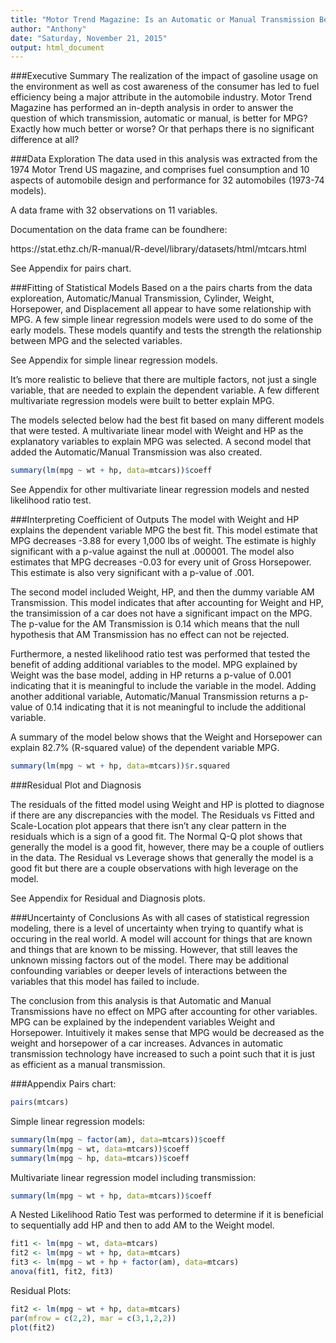 ```yaml
---
title: "Motor Trend Magazine: Is an Automatic or Manual Transmission Better for MPG?"
author: "Anthony"
date: "Saturday, November 21, 2015"
output: html_document
---
```


###Executive Summary
The realization of the impact of gasoline usage on the environment as well as cost awareness of the consumer has led to fuel efficiency being a major attribute in the automobile industry. Motor Trend Magazine has performed an in-depth analysis in order to answer the question of which transmission, automatic or manual, is better for MPG? Exactly how much better or worse? Or that perhaps there is no significant difference at all?

###Data Exploration
The data used in this analysis was extracted from the 1974 Motor Trend US magazine, and comprises fuel consumption and 10 aspects of automobile design and performance for 32 automobiles (1973-74 models).

A data frame with 32 observations on 11 variables.

Documentation on the data frame can be foundhere:

https://stat.ethz.ch/R-manual/R-devel/library/datasets/html/mtcars.html

See Appendix for pairs chart.

###Fitting of Statistical Models
Based on a the pairs charts from the data exploreation, Automatic/Manual Transmission, Cylinder, Weight, Horsepower, and Displacement all appear to have some relationship with MPG. A few simple linear regression models were used to do some of the early models. These models quantify and tests the strength the relationship between MPG and the selected variables.

See Appendix for simple linear regression models.

It's more realistic to believe that there are multiple factors, not just a single variable, that are needed to explain the dependent variable. A few different multivariate regression models were built to better explain MPG.

The models selected below had the best fit based on many different models that were tested. A multivariate linear model with Weight and HP as the explanatory variables to explain MPG was selected. A second model that added the Automatic/Manual Transmission was also created.

```r
summary(lm(mpg ~ wt + hp, data=mtcars))$coeff
```
See Appendix for other multivariate linear regression models and nested likelihood ratio test.

###Interpreting Coefficient of Outputs
The model with Weight and HP explains the dependent variable MPG the best fit. This model estimate that MPG decreases -3.88 for every 1,000 lbs of weight. The estimate is highly significant with a p-value against the null at .000001. The model also estimates that MPG decreases -0.03 for every unit of Gross Horsepower. This estimate is also very significant with a p-value of .001.

The second model included Weight, HP, and then the dummy variable AM Transmission. This model indicates that after accounting for Weight and HP, the transimission of a car does not have a significant impact on the MPG. The p-value for the AM Transmission is 0.14 which means that the null hypothesis that AM Transmission has no effect can not be rejected.

Furthermore, a nested likelihood ratio test was performed that tested the benefit of adding additional variables to the model. MPG explained by Weight was the base model, adding in HP returns a p-value of 0.001 indicating that it is meaningful to include the variable in the model. Adding another additional variable, Automatic/Manual Transmission returns a p-value of 0.14 indicating that it is not meaningful to include the additional variable.

A summary of the model below shows that the Weight and Horsepower can explain 82.7% (R-squared value) of the dependent variable MPG.

```r
summary(lm(mpg ~ wt + hp, data=mtcars))$r.squared
```

###Residual Plot and Diagnosis

The residuals of the fitted model using Weight and HP is plotted to diagnose if there are any discrepancies with the model. The Residuals vs Fitted and Scale-Location plot appears that there isn't any clear pattern in the residuals which is a sign of a good fit. The Normal Q-Q plot shows that generally the model is a good fit, however, there may be a couple of outliers in the data. The Residual vs Leverage shows that generally the model is a good fit but there are a couple observations with high leverage on the model.

See Appendix for Residual and Diagnosis plots.

###Uncertainty of Conclusions
As with all cases of statistical regression modeling, there is a level of uncertainty when trying to quantify what is occuring in the real world. A model will account for things that are known and things that are known to be missing. However, that still leaves the unknown missing factors out of the model. There may be additional confounding variables or deeper levels of interactions between the variables that this model has failed to include.

The conclusion from this analysis is that Automatic and Manual Transmissions have no effect on MPG after accounting for other variables. MPG can be explained by the independent variables Weight and Horsepower. Intuitively it makes sense that MPG would be decreased as the weight and horsepower of a car increases. Advances in automatic transmission technology have increased to such a point such that it is just as efficient as a manual transmission.

###Appendix
Pairs chart:
```r
pairs(mtcars)
```

Simple linear regression models:
```r
summary(lm(mpg ~ factor(am), data=mtcars))$coeff
summary(lm(mpg ~ wt, data=mtcars))$coeff
summary(lm(mpg ~ hp, data=mtcars))$coeff
```

Multivariate linear regression model including transmission:
```r
summary(lm(mpg ~ wt + hp, data=mtcars))$coeff
```

A Nested Likelihood Ratio Test was performed to determine if it is beneficial to sequentially add HP and then to add AM to the Weight model.
```r
fit1 <- lm(mpg ~ wt, data=mtcars)
fit2 <- lm(mpg ~ wt + hp, data=mtcars)
fit3 <- lm(mpg ~ wt + hp + factor(am), data=mtcars)
anova(fit1, fit2, fit3)
```

Residual Plots:
```r
fit2 <- lm(mpg ~ wt + hp, data=mtcars)
par(mfrow = c(2,2), mar = c(3,1,2,2))
plot(fit2)
```
